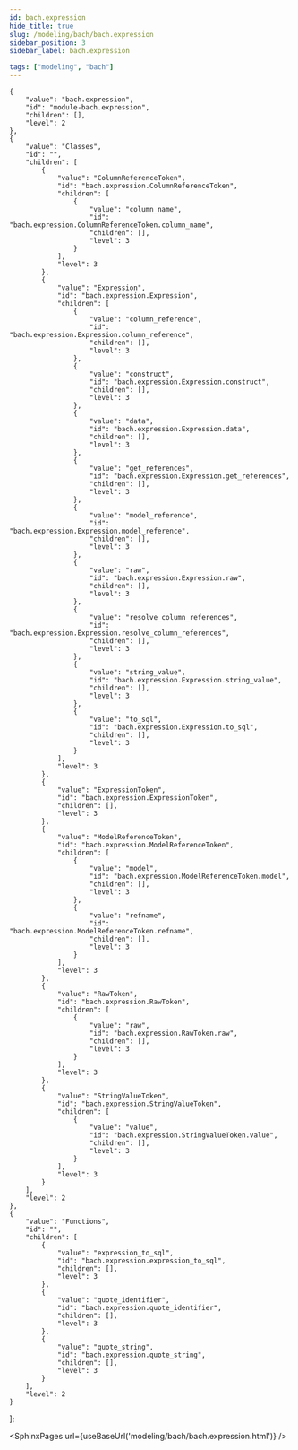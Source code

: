 ```yaml
---
id: bach.expression
hide_title: true
slug: /modeling/bach/bach.expression
sidebar_position: 3
sidebar_label: bach.expression

tags: ["modeling", "bach"]
---
```


    {
        "value": "bach.expression",
        "id": "module-bach.expression",
        "children": [],
        "level": 2
    },
    {
        "value": "Classes",
        "id": "",
        "children": [
            {
                "value": "ColumnReferenceToken",
                "id": "bach.expression.ColumnReferenceToken",
                "children": [
                    {
                        "value": "column_name",
                        "id": "bach.expression.ColumnReferenceToken.column_name",
                        "children": [],
                        "level": 3
                    }
                ],
                "level": 3
            },
            {
                "value": "Expression",
                "id": "bach.expression.Expression",
                "children": [
                    {
                        "value": "column_reference",
                        "id": "bach.expression.Expression.column_reference",
                        "children": [],
                        "level": 3
                    },
                    {
                        "value": "construct",
                        "id": "bach.expression.Expression.construct",
                        "children": [],
                        "level": 3
                    },
                    {
                        "value": "data",
                        "id": "bach.expression.Expression.data",
                        "children": [],
                        "level": 3
                    },
                    {
                        "value": "get_references",
                        "id": "bach.expression.Expression.get_references",
                        "children": [],
                        "level": 3
                    },
                    {
                        "value": "model_reference",
                        "id": "bach.expression.Expression.model_reference",
                        "children": [],
                        "level": 3
                    },
                    {
                        "value": "raw",
                        "id": "bach.expression.Expression.raw",
                        "children": [],
                        "level": 3
                    },
                    {
                        "value": "resolve_column_references",
                        "id": "bach.expression.Expression.resolve_column_references",
                        "children": [],
                        "level": 3
                    },
                    {
                        "value": "string_value",
                        "id": "bach.expression.Expression.string_value",
                        "children": [],
                        "level": 3
                    },
                    {
                        "value": "to_sql",
                        "id": "bach.expression.Expression.to_sql",
                        "children": [],
                        "level": 3
                    }
                ],
                "level": 3
            },
            {
                "value": "ExpressionToken",
                "id": "bach.expression.ExpressionToken",
                "children": [],
                "level": 3
            },
            {
                "value": "ModelReferenceToken",
                "id": "bach.expression.ModelReferenceToken",
                "children": [
                    {
                        "value": "model",
                        "id": "bach.expression.ModelReferenceToken.model",
                        "children": [],
                        "level": 3
                    },
                    {
                        "value": "refname",
                        "id": "bach.expression.ModelReferenceToken.refname",
                        "children": [],
                        "level": 3
                    }
                ],
                "level": 3
            },
            {
                "value": "RawToken",
                "id": "bach.expression.RawToken",
                "children": [
                    {
                        "value": "raw",
                        "id": "bach.expression.RawToken.raw",
                        "children": [],
                        "level": 3
                    }
                ],
                "level": 3
            },
            {
                "value": "StringValueToken",
                "id": "bach.expression.StringValueToken",
                "children": [
                    {
                        "value": "value",
                        "id": "bach.expression.StringValueToken.value",
                        "children": [],
                        "level": 3
                    }
                ],
                "level": 3
            }
        ],
        "level": 2
    },
    {
        "value": "Functions",
        "id": "",
        "children": [
            {
                "value": "expression_to_sql",
                "id": "bach.expression.expression_to_sql",
                "children": [],
                "level": 3
            },
            {
                "value": "quote_identifier",
                "id": "bach.expression.quote_identifier",
                "children": [],
                "level": 3
            },
            {
                "value": "quote_string",
                "id": "bach.expression.quote_string",
                "children": [],
                "level": 3
            }
        ],
        "level": 2
    }
];




<SphinxPages url={useBaseUrl('modeling/bach/bach.expression.html')} />
